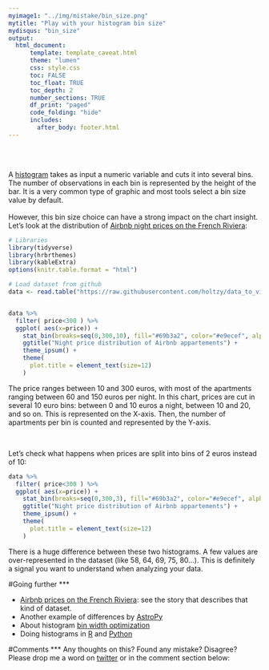 ```yaml
---
myimage1: "../img/mistake/bin_size.png"
mytitle: "Play with your histogram bin size"
mydisqus: "bin_size"
output:
  html_document:
      template: template_caveat.html
      theme: "lumen"
      css: style.css
      toc: FALSE
      toc_float: TRUE
      toc_depth: 2
      number_sections: TRUE
      df_print: "paged"
      code_folding: "hide"
      includes: 
        after_body: footer.html
---
```


<br><br>
<div class="mycontent">
A [histogram](https://www.data-to-viz.com/graph/histogram.html) takes as input a numeric variable and cuts it into several bins. The number of observations in each bin is represented by the height of the bar. It is a very common type of graphic and most tools select a bin size value by default. 
<br><br>
However, this bin size choice can have a strong impact on the chart insight. Let's look at the distribution of [Airbnb night prices on the French Riviera](http://www.data-to-viz.com/story/OneNum.html):

```r
# Libraries
library(tidyverse)
library(hrbrthemes)
library(kableExtra)
options(knitr.table.format = "html")

# Load dataset from github
data <- read.table("https://raw.githubusercontent.com/holtzy/data_to_viz/master/Example_dataset/1_OneNum.csv", header=TRUE)


data %>%
  filter( price<300 ) %>%
  ggplot( aes(x=price)) +
    stat_bin(breaks=seq(0,300,10), fill="#69b3a2", color="#e9ecef", alpha=0.9) +
    ggtitle("Night price distribution of Airbnb appartements") +
    theme_ipsum() +
    theme(
      plot.title = element_text(size=12)
    )
```

The price ranges between 10 and 300 euros, with most of the apartments ranging between 60 and 150 euros per night. In this chart, prices are cut in several 10 euro bins: between 0 and 10 euros a night, between 10 and 20, and so on. This is represented on the X-axis. Then, the number of apartments per bin is counted and represented by the Y-axis.  

<br>

Let’s check what happens when prices are split into bins of 2 euros instead of 10:

```r
data %>%
  filter( price<300 ) %>%
  ggplot( aes(x=price)) +
    stat_bin(breaks=seq(0,300,3), fill="#69b3a2", color="#e9ecef", alpha=0.9) +
    ggtitle("Night price distribution of Airbnb appartements") +
    theme_ipsum() +
    theme(
      plot.title = element_text(size=12)
    )
```

There is a huge difference between these two histograms. A few values are over-represented in the dataset (like 58, 64, 69, 75, 80...). This is definitely a signal you want to understand when analyzing your data.



#Going further
***

- [Airbnb prices on the French Riviera](http://www.data-to-viz.com/story/OneNum.html): see the story that describes that kind of dataset.
- Another example of differences by [AstroPy](http://docs.astropy.org/en/stable/visualization/histogram.html)
- About histogram [bin width optimization](http://176.32.89.45/~hideaki/res/histogram.html)
- Doing histograms in [R](https://www.r-graph-gallery.com/histogram/) and [Python](https://python-graph-gallery.com/histogram/)

#Comments
***
Any thoughts on this? Found any mistake? Disagree? Please drop me a word on [twitter](https://twitter.com/R_Graph_Gallery) or in the comment section below:
<br>




</div>














